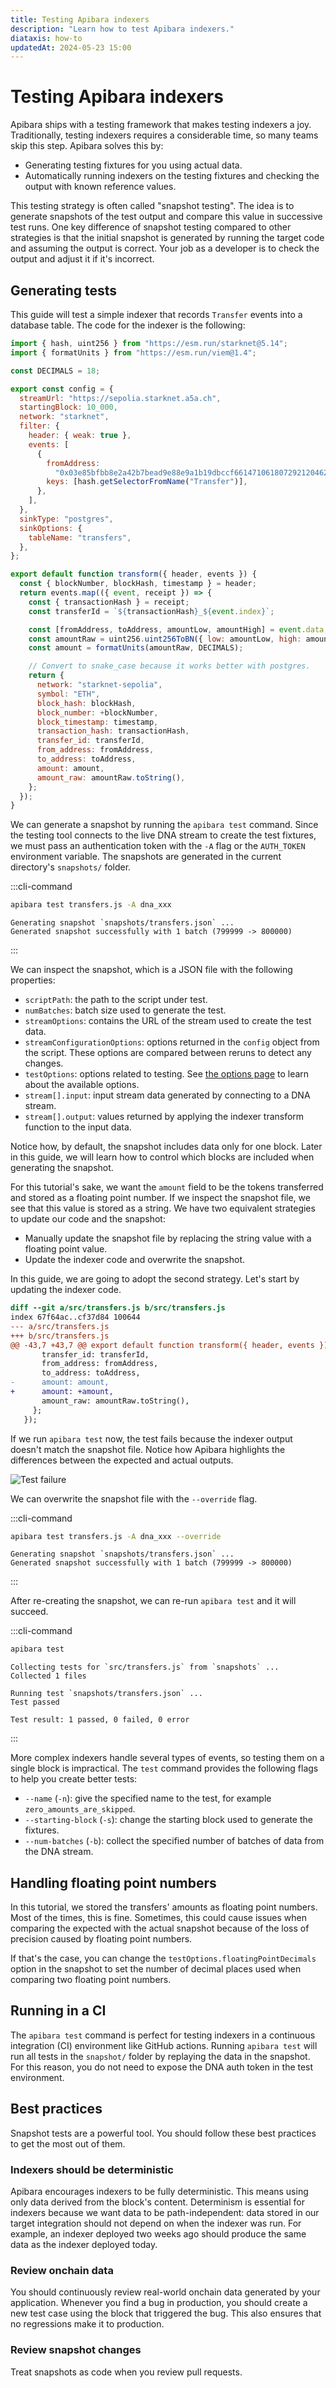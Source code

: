 ```yaml
---
title: Testing Apibara indexers
description: "Learn how to test Apibara indexers."
diataxis: how-to
updatedAt: 2024-05-23 15:00
---
```


# Testing Apibara indexers

Apibara ships with a testing framework that makes testing indexers a joy.
Traditionally, testing indexers requires a considerable time, so many teams
skip this step. Apibara solves this by:

- Generating testing fixtures for you using actual data.
- Automatically running indexers on the testing fixtures and checking the
  output with known reference values.

This testing strategy is often called "snapshot testing". The idea is to
generate snapshots of the test output and compare this value in successive test
runs. One key difference of snapshot testing compared to other strategies is
that the initial snapshot is generated by running the target code and assuming
the output is correct. Your job as a developer is to check the output and
adjust it if it's incorrect.

## Generating tests

This guide will test a simple indexer that records `Transfer` events into a
database table. The code for the indexer is the following:

```js [transfers.js]
import { hash, uint256 } from "https://esm.run/starknet@5.14";
import { formatUnits } from "https://esm.run/viem@1.4";

const DECIMALS = 18;

export const config = {
  streamUrl: "https://sepolia.starknet.a5a.ch",
  startingBlock: 10_000,
  network: "starknet",
  filter: {
    header: { weak: true },
    events: [
      {
        fromAddress:
          "0x03e85bfbb8e2a42b7bead9e88e9a1b19dbccf661471061807292120462396ec9",
        keys: [hash.getSelectorFromName("Transfer")],
      },
    ],
  },
  sinkType: "postgres",
  sinkOptions: {
    tableName: "transfers",
  },
};

export default function transform({ header, events }) {
  const { blockNumber, blockHash, timestamp } = header;
  return events.map(({ event, receipt }) => {
    const { transactionHash } = receipt;
    const transferId = `${transactionHash}_${event.index}`;

    const [fromAddress, toAddress, amountLow, amountHigh] = event.data;
    const amountRaw = uint256.uint256ToBN({ low: amountLow, high: amountHigh });
    const amount = formatUnits(amountRaw, DECIMALS);

    // Convert to snake_case because it works better with postgres.
    return {
      network: "starknet-sepolia",
      symbol: "ETH",
      block_hash: blockHash,
      block_number: +blockNumber,
      block_timestamp: timestamp,
      transaction_hash: transactionHash,
      transfer_id: transferId,
      from_address: fromAddress,
      to_address: toAddress,
      amount: amount,
      amount_raw: amountRaw.toString(),
    };
  });
}
```

We can generate a snapshot by running the `apibara test` command. Since the
testing tool connects to the live DNA stream to create the test fixtures, we
must pass an authentication token with the `-A` flag or the `AUTH_TOKEN`
environment variable. The snapshots are generated in the current directory's
`snapshots/` folder.

:::cli-command

```bash [Terminal]
apibara test transfers.js -A dna_xxx
```

```
Generating snapshot `snapshots/transfers.json` ...
Generated snapshot successfully with 1 batch (799999 -> 800000)
```

:::

We can inspect the snapshot, which is a JSON file with the following
properties:

- `scriptPath`: the path to the script under test.
- `numBatches`: batch size used to generate the test.
- `streamOptions`: contains the URL of the stream used to create the test
  data.
- `streamConfigurationOptions`: options returned in the `config` object from
  the script. These options are compared between reruns to detect any changes.
- `testOptions`: options related to testing. See [the options page](/docs/indexers/testing/options/)
  to learn about the available options.
- `stream[].input`: input stream data generated by connecting to a DNA stream.
- `stream[].output`: values returned by applying the indexer transform
  function to the input data.

Notice how, by default, the snapshot includes data only for one block. Later in
this guide, we will learn how to control which blocks are included when
generating the snapshot.

For this tutorial's sake, we want the `amount` field to be the tokens
transferred and stored as a floating point number. If we inspect the snapshot
file, we see that this value is stored as a string. We have two equivalent
strategies to update our code and the snapshot:

- Manually update the snapshot file by replacing the string value with a
  floating point value.
- Update the indexer code and overwrite the snapshot.

In this guide, we are going to adopt the second strategy. Let's start by
updating the indexer code.

```diff
diff --git a/src/transfers.js b/src/transfers.js
index 67f64ac..cf37d84 100644
--- a/src/transfers.js
+++ b/src/transfers.js
@@ -43,7 +43,7 @@ export default function transform({ header, events }) {
       transfer_id: transferId,
       from_address: fromAddress,
       to_address: toAddress,
-      amount: amount,
+      amount: +amount,
       amount_raw: amountRaw.toString(),
     };
   });
```

If we run `apibara test` now, the test fails because
the indexer output doesn't match the snapshot file.
Notice how Apibara highlights the differences between the expected and actual
outputs.

![Test failure](test-failure.png)

We can overwrite the snapshot file with the `--override` flag.

:::cli-command

```bash [Terminal]
apibara test transfers.js -A dna_xxx --override
```

```
Generating snapshot `snapshots/transfers.json` ...
Generated snapshot successfully with 1 batch (799999 -> 800000)
```

:::

After re-creating the snapshot, we can re-run `apibara test` and
it will succeed.

:::cli-command

```bash [Terminal]
apibara test
```

```
Collecting tests for `src/transfers.js` from `snapshots` ...
Collected 1 files

Running test `snapshots/transfers.json` ...
Test passed

Test result: 1 passed, 0 failed, 0 error
```

:::

More complex indexers handle several types of events, so testing them on a
single block is impractical. The `test` command provides the following flags to
help you create better tests:

- `--name` (`-n`): give the specified name to the test, for example
  `zero_amounts_are_skipped`.
- `--starting-block` (`-s`): change the starting block used to generate the
  fixtures.
- `--num-batches` (`-b`): collect the specified number of batches of data from
  the DNA stream.

## Handling floating point numbers

In this tutorial, we stored the transfers' amounts as floating point numbers.
Most of the times, this is fine. Sometimes, this could cause issues when comparing
the expected with the actual snapshot because of the loss of precision caused by
floating point numbers.

If that's the case, you can change the `testOptions.floatingPointDecimals`
option in the snapshot to set the number of decimal places used when comparing
two floating point numbers.

## Running in a CI

The `apibara test` command is perfect for testing indexers in a continuous
integration (CI) environment like GitHub actions. Running `apibara test` will
run all tests in the `snapshot/` folder by replaying the data in the snapshot.
For this reason, you do not need to expose the DNA auth token in the test
environment.

## Best practices

Snapshot tests are a powerful tool. You should follow these best practices to
get the most out of them.

### Indexers should be deterministic

Apibara encourages indexers to be fully deterministic. This means using only
data derived from the block's content. Determinism is essential for indexers
because we want data to be path-independent: data stored in our target
integration should not depend on when the indexer was run. For example, an
indexer deployed two weeks ago should produce the same data as the indexer
deployed today.

### Review onchain data

You should continuously review real-world onchain data generated by your
application. Whenever you find a bug in production, you should create a new
test case using the block that triggered the bug. This also ensures that no
regressions make it to production.

### Review snapshot changes

Treat snapshots as code when you review pull requests.
